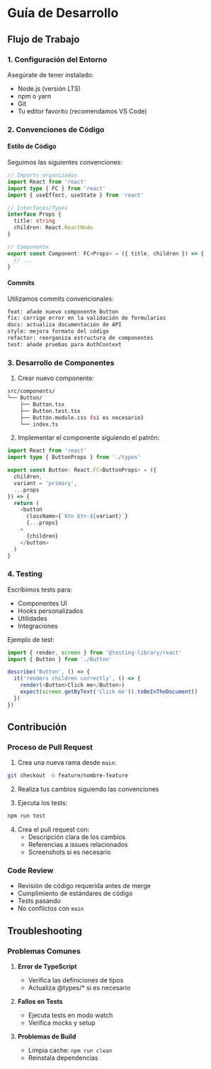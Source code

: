 # Guía de Desarrollo

## Flujo de Trabajo

### 1. Configuración del Entorno

Asegúrate de tener instalado:
- Node.js (versión LTS)
- npm o yarn
- Git
- Tu editor favorito (recomendamos VS Code)

### 2. Convenciones de Código

#### Estilo de Código

Seguimos las siguientes convenciones:

```typescript
// Imports organizados
import React from 'react'
import type { FC } from 'react'
import { useEffect, useState } from 'react'

// Interfaces/Types
interface Props {
  title: string
  children: React.ReactNode
}

// Componente
export const Component: FC<Props> = ({ title, children }) => {
  // ...
}
```

#### Commits

Utilizamos commits convencionales:
```bash
feat: añade nuevo componente Button
fix: corrige error en la validación de formularios
docs: actualiza documentación de API
style: mejora formato del código
refactor: reorganiza estructura de componentes
test: añade pruebas para AuthContext
```

### 3. Desarrollo de Componentes

1. Crear nuevo componente:
```bash
src/components/
└── Button/
    ├── Button.tsx
    ├── Button.test.tsx
    ├── Button.module.css (si es necesario)
    └── index.ts
```

2. Implementar el componente siguiendo el patrón:
```typescript
import React from 'react'
import type { ButtonProps } from './types'

export const Button: React.FC<ButtonProps> = ({
  children,
  variant = 'primary',
  ...props
}) => {
  return (
    <button
      className={`btn btn-${variant}`}
      {...props}
    >
      {children}
    </button>
  )
}
```

### 4. Testing

Escribimos tests para:
- Componentes UI
- Hooks personalizados
- Utilidades
- Integraciones

Ejemplo de test:
```typescript
import { render, screen } from '@testing-library/react'
import { Button } from './Button'

describe('Button', () => {
  it('renders children correctly', () => {
    render(<Button>Click me</Button>)
    expect(screen.getByText('Click me')).toBeInTheDocument()
  })
})
```

## Contribución

### Proceso de Pull Request

1. Crea una nueva rama desde `main`:
```bash
git checkout -b feature/nombre-feature
```

2. Realiza tus cambios siguiendo las convenciones

3. Ejecuta los tests:
```bash
npm run test
```

4. Crea el pull request con:
   - Descripción clara de los cambios
   - Referencias a issues relacionados
   - Screenshots si es necesario

### Code Review

- Revisión de código requerida antes de merge
- Cumplimiento de estándares de código
- Tests pasando
- No conflictos con `main`

## Troubleshooting

### Problemas Comunes

1. **Error de TypeScript**
   - Verifica las definiciones de tipos
   - Actualiza @types/* si es necesario

2. **Fallos en Tests**
   - Ejecuta tests en modo watch
   - Verifica mocks y setup

3. **Problemas de Build**
   - Limpia cache: `npm run clean`
   - Reinstala dependencias
